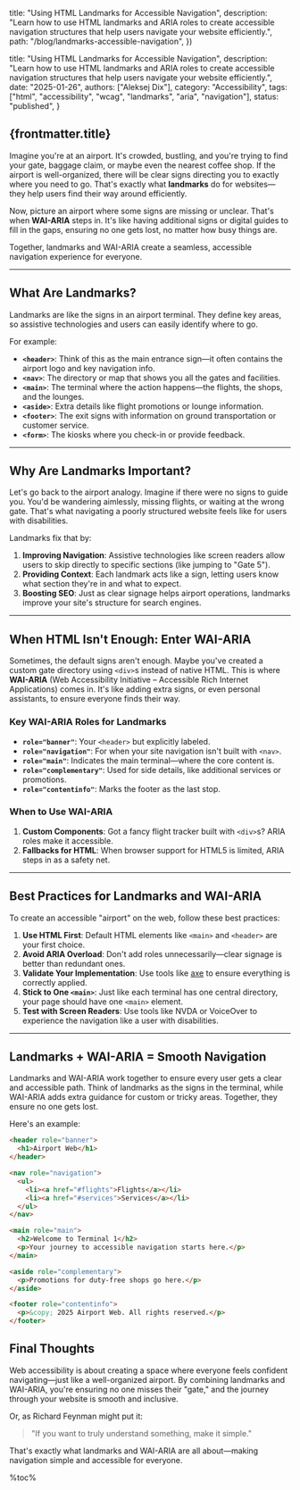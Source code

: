 
  title: "Using HTML Landmarks for Accessible Navigation",
  description: "Learn how to use HTML landmarks and ARIA roles to create accessible navigation structures that help users navigate your website efficiently.",
  path: "/blog/landmarks-accessible-navigation",
})

  title: "Using HTML Landmarks for Accessible Navigation",
  description: "Learn how to use HTML landmarks and ARIA roles to create accessible navigation structures that help users navigate your website efficiently.",
  date: "2025-01-26",
  authors: ["Aleksej Dix"],
  category: "Accessibility",
  tags: ["html", "accessibility", "wcag", "landmarks", "aria", "navigation"],
  status: "published",
}

<article className="prose dark:prose-invert max-w-none">

# {frontmatter.title}

Imagine you're at an airport. It's crowded, bustling, and you're trying to find your gate, baggage claim, or maybe even the nearest coffee shop. If the airport is well-organized, there will be clear signs directing you to exactly where you need to go. That's exactly what **landmarks** do for websites—they help users find their way around efficiently.

Now, picture an airport where some signs are missing or unclear. That's when **WAI-ARIA** steps in. It's like having additional signs or digital guides to fill in the gaps, ensuring no one gets lost, no matter how busy things are.

Together, landmarks and WAI-ARIA create a seamless, accessible navigation experience for everyone.

---

## What Are Landmarks?

Landmarks are like the signs in an airport terminal. They define key areas, so assistive technologies and users can easily identify where to go.

For example:
- **`<header>`**: Think of this as the main entrance sign—it often contains the airport logo and key navigation info.
- **`<nav>`**: The directory or map that shows you all the gates and facilities.
- **`<main>`**: The terminal where the action happens—the flights, the shops, and the lounges.
- **`<aside>`**: Extra details like flight promotions or lounge information.
- **`<footer>`**: The exit signs with information on ground transportation or customer service.
- **`<form>`**: The kiosks where you check-in or provide feedback.

---

## Why Are Landmarks Important?

Let's go back to the airport analogy. Imagine if there were no signs to guide you. You'd be wandering aimlessly, missing flights, or waiting at the wrong gate. That's what navigating a poorly structured website feels like for users with disabilities.

Landmarks fix that by:
1. **Improving Navigation**: Assistive technologies like screen readers allow users to skip directly to specific sections (like jumping to "Gate 5").
2. **Providing Context**: Each landmark acts like a sign, letting users know what section they're in and what to expect.
3. **Boosting SEO**: Just as clear signage helps airport operations, landmarks improve your site's structure for search engines.

---

## When HTML Isn't Enough: Enter WAI-ARIA

Sometimes, the default signs aren't enough. Maybe you've created a custom gate directory using `<div>`s instead of native HTML. This is where **WAI-ARIA** (Web Accessibility Initiative – Accessible Rich Internet Applications) comes in. It's like adding extra signs, or even personal assistants, to ensure everyone finds their way.

### Key WAI-ARIA Roles for Landmarks

- **`role="banner"`**: Your `<header>` but explicitly labeled.
- **`role="navigation"`**: For when your site navigation isn't built with `<nav>`.
- **`role="main"`**: Indicates the main terminal—where the core content is.
- **`role="complementary"`**: Used for side details, like additional services or promotions.
- **`role="contentinfo"`**: Marks the footer as the last stop.

### When to Use WAI-ARIA
1. **Custom Components**: Got a fancy flight tracker built with `<div>`s? ARIA roles make it accessible.
2. **Fallbacks for HTML**: When browser support for HTML5 is limited, ARIA steps in as a safety net.

---

## Best Practices for Landmarks and WAI-ARIA

To create an accessible "airport" on the web, follow these best practices:
1. **Use HTML First**: Default HTML elements like `<main>` and `<header>` are your first choice.
2. **Avoid ARIA Overload**: Don't add roles unnecessarily—clear signage is better than redundant ones.
3. **Validate Your Implementation**: Use tools like [axe](https://www.deque.com/axe/) to ensure everything is correctly applied.
4. **Stick to One `<main>`**: Just like each terminal has one central directory, your page should have one `<main>` element.
5. **Test with Screen Readers**: Use tools like NVDA or VoiceOver to experience the navigation like a user with disabilities.

---

## Landmarks + WAI-ARIA = Smooth Navigation

Landmarks and WAI-ARIA work together to ensure every user gets a clear and accessible path. Think of landmarks as the signs in the terminal, while WAI-ARIA adds extra guidance for custom or tricky areas. Together, they ensure no one gets lost.

Here's an example:

```html
<header role="banner">
  <h1>Airport Web</h1>
</header>

<nav role="navigation">
  <ul>
    <li><a href="#flights">Flights</a></li>
    <li><a href="#services">Services</a></li>
  </ul>
</nav>

<main role="main">
  <h2>Welcome to Terminal 1</h2>
  <p>Your journey to accessible navigation starts here.</p>
</main>

<aside role="complementary">
  <p>Promotions for duty-free shops go here.</p>
</aside>

<footer role="contentinfo">
  <p>&copy; 2025 Airport Web. All rights reserved.</p>
</footer>
```


## Final Thoughts
Web accessibility is about creating a space where everyone feels confident navigating—just like a well-organized airport. By combining landmarks and WAI-ARIA, you're ensuring no one misses their "gate," and the journey through your website is smooth and inclusive.

Or, as Richard Feynman might put it:

> "If you want to truly understand something, make it simple."

That's exactly what landmarks and WAI-ARIA are all about—making navigation simple and accessible for everyone.

</article>

%toc%
